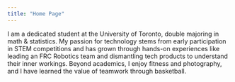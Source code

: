 ```yaml
---
title: "Home Page"
---
```


I am a dedicated student at the University of Toronto, double majoring in math & statistics. My passion for technology stems from early participation in STEM competitions and has grown through hands-on experiences like leading an FRC Robotics team and dismantling tech products to understand their inner workings. Beyond academics, I enjoy fitness and photography, and I have learned the value of teamwork through basketball.
